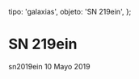 
  tipo: 'galaxias',
  objeto: 'SN 219ein',
};

# SN 219ein

<Imagen
  src="registro/sn219-ein_20190510_sn219ein_20190510_gjcb.png"
  fecha="20190510"
/>

sn2019ein 10 Mayo 2019